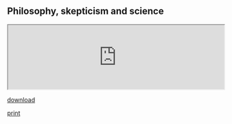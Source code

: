 ## Philosophy, skepticism and science {#philosophy}

:::{.slideshow  data-latex=""}
<iframe src="https://gwmatthews.github.io/science-slideshows/01-slides.html" width="100%">
</iframe>
:::

[download](https://gwmatthews.github.io/science-slideshows/pdf/01-slides.pdf)

[print](https://gwmatthews.github.io/science-slideshows/pdf/01-handout.pdf)